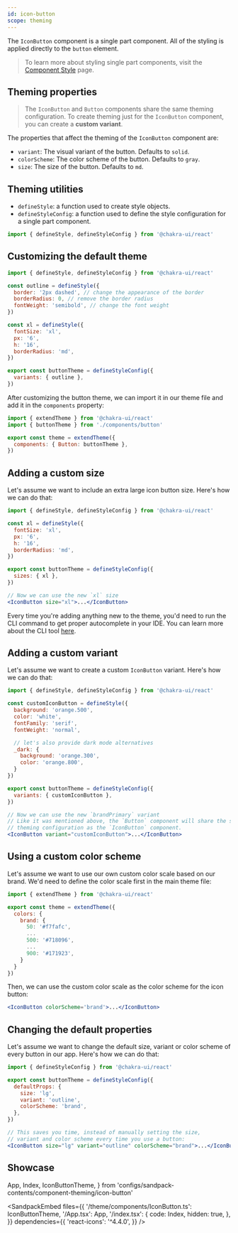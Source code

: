 ```yaml
---
id: icon-button
scope: theming
---
```


The `IconButton` component is a single part component. All of the styling is
applied directly to the `button` element.

> To learn more about styling single part components, visit the
> [Component Style](/docs/styled-system/component-style#styling-single-part-components)
> page.

## Theming properties

> The `IconButton` and `Button` components share the same theming configuration.
> To create theming just for the `IconButton` component, you can create a
> **custom variant**.

The properties that affect the theming of the `IconButton` component are:

- `variant`: The visual variant of the button. Defaults to `solid`.
- `colorScheme`: The color scheme of the button. Defaults to `gray`.
- `size`: The size of the button. Defaults to `md`.

## Theming utilities

- `defineStyle`: a function used to create style objects.
- `defineStyleConfig`: a function used to define the style configuration for a
  single part component.

```jsx live=false
import { defineStyle, defineStyleConfig } from '@chakra-ui/react'
```

## Customizing the default theme

```jsx live=false
import { defineStyle, defineStyleConfig } from '@chakra-ui/react'

const outline = defineStyle({
  border: '2px dashed', // change the appearance of the border
  borderRadius: 0, // remove the border radius
  fontWeight: 'semibold', // change the font weight
})

const xl = defineStyle({
  fontSize: 'xl',
  px: '6',
  h: '16',
  borderRadius: 'md',
})

export const buttonTheme = defineStyleConfig({
  variants: { outline },
})
```

After customizing the button theme, we can import it in our theme file and add
it in the `components` property:

```jsx live=false
import { extendTheme } from '@chakra-ui/react'
import { buttonTheme } from './components/button'

export const theme = extendTheme({
  components: { Button: buttonTheme },
})
```

## Adding a custom size

Let's assume we want to include an extra large icon button size. Here's how we
can do that:

```jsx live=false
import { defineStyle, defineStyleConfig } from '@chakra-ui/react'

const xl = defineStyle({
  fontSize: 'xl',
  px: '6',
  h: '16',
  borderRadius: 'md',
})

export const buttonTheme = defineStyleConfig({
  sizes: { xl },
})

// Now we can use the new `xl` size
<IconButton size="xl">...</IconButton>
```

Every time you're adding anything new to the theme, you'd need to run the CLI
command to get proper autocomplete in your IDE. You can learn more about the CLI
tool [here](/docs/styled-system/cli).

## Adding a custom variant

Let's assume we want to create a custom `IconButton` variant. Here's how we can
do that:

```jsx live=false
import { defineStyle, defineStyleConfig } from '@chakra-ui/react'

const customIconButton = defineStyle({
  background: 'orange.500',
  color: 'white',
  fontFamily: 'serif',
  fontWeight: 'normal',

  // let's also provide dark mode alternatives
  _dark: {
    background: 'orange.300',
    color: 'orange.800',
  }
})

export const buttonTheme = defineStyleConfig({
  variants: { customIconButton },
})

// Now we can use the new `brandPrimary` variant
// Like it was mentioned above, the `Button` component will share the same
// theming configuration as the `IconButton` component.
<IconButton variant="customIconButton">...</IconButton>
```

## Using a custom color scheme

Let's assume we want to use our own custom color scale based on our brand. We'd
need to define the color scale first in the main theme file:

```jsx live=false
import { extendTheme } from '@chakra-ui/react'

export const theme = extendTheme({
  colors: {
    brand: {
      50: '#f7fafc',
      ...
      500: '#718096',
      ...
      900: '#171923',
    }
  }
})
```

Then, we can use the custom color scale as the color scheme for the icon button:

```jsx live=false
<IconButton colorScheme='brand'>...</IconButton>
```

## Changing the default properties

Let's assume we want to change the default size, variant or color scheme of
every button in our app. Here's how we can do that:

```jsx live=false
import { defineStyleConfig } from '@chakra-ui/react'

export const buttonTheme = defineStyleConfig({
  defaultProps: {
    size: 'lg',
    variant: 'outline',
    colorScheme: 'brand',
  },
})

// This saves you time, instead of manually setting the size,
// variant and color scheme every time you use a button:
<IconButton size="lg" variant="outline" colorScheme="brand">...</IconButton>
```

## Showcase

  App,
  Index,
  IconButtonTheme,
} from 'configs/sandpack-contents/component-theming/icon-button'

<SandpackEmbed
  files={{
    '/theme/components/IconButton.ts': IconButtonTheme,
    '/App.tsx': App,
    '/index.tsx': {
      code: Index,
      hidden: true,
    },
  }}
  dependencies={{
    'react-icons': '^4.4.0',
  }}
/>
